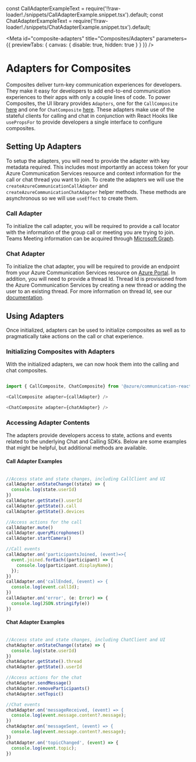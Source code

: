 const CallAdapterExampleText = require('!!raw-loader!./snippets/CallAdapterExample.snippet.tsx').default;
const ChatAdapterExampleText = require('!!raw-loader!./snippets/ChatAdapterExample.snippet.tsx').default;

<Meta
  id="composite-adapters"
  title="Composites/Adapters"
  parameters={{ previewTabs: { canvas: { disable: true, hidden: true } } }}
/>

# Adapters for Composites

Composites deliver turn-key communication experiences for developers.
They make it easy for developers to add end-to-end communication experiences to their apps with only a couple lines of code.
To power Composites, the UI library provides `Adapters`, one for the `CallComposite` [here](./?path=/docs/composites-call-basicexample--basic-example) and one for `ChatComposite`
[here](./?path=/docs/composites-chat-basicexample--basic-example).
These adapters make use of the stateful clients for calling and chat in conjunction with React Hooks like `usePropsFor` to provide developers a single interface to configure composites.

## Setting Up Adapters

To setup the adapters, you will need to provide the adapter with key metadata required.
This includes most importantly an access token for your Azure Communication Services resource and context information for the call or chat thread you want to join.
To create the adapters we will use the `createAzureCommunicationCallAdapter` and `createAzureCommunicationChatAdapter` helper methods.
These methods are asynchronous so we will use `useEffect` to create them.

### Call Adapter

To initialize the call adapter, you will be required to provide a call locator with the information of the group call or meeting you are trying to join.
Teams Meeting information can be acquired through [Microsoft Graph](https://docs.microsoft.com/graph/overview).

<Source code={CallAdapterExampleText} />

### Chat Adapter

To initialize the chat adapter, you will be required to provide an endpoint from your Azure Communication Services resource on [Azure Portal](https://portal.azure.com).
In addition, you will need to provide a thread Id. Thread Id is provisioned from the Azure Communication Services by creating a new thread or adding the user to an existing thread.
For more information on thread Id, see our [documentation](https://docs.microsoft.com/azure/communication-services/concepts/chat/concepts).

<Source code={ChatAdapterExampleText} />

## Using Adapters

Once initialized, adapters can be used to initialize composites as well as to pragmatically take actions on the call or chat experience.

### Initializing Composites with Adapters

With the initialized adapters, we can now hook them into the calling and chat composites.

```typescript

import { CallComposite, ChatComposite} from '@azure/communication-react';

<CallComposite adapter={callAdapter} />

<ChatComposite adapter={chatAdapter} />

```

### Accessing Adapter Contents

The adapters provide developers access to state, actions and events related to the underlying Chat and Calling SDKs.
Below are some examples that might be helpful, but additional methods are available.

#### Call Adapter Examples

```typescript

//Access state and state changes, including CallClient and UI
callAdapter.onStateChange((state) => {
  console.log(state.userId)
})
callAdapter.getState().userId
callAdapter.getState().call
callAdapter.getState().devices

//Access actions for the call
callAdapter.mute()
callAdapter.queryMicrophones()
callAdapter.startCamera()

//Call events
callAdapter.on('participantsJoined, (event)=>{
  event.joined.forEach((participant) => {
    console.log(participant.displayName);
  });
})
callAdapter.on('callEnded, (event) => {
  console.log(event.callId);
})
callAdapter.on('error', (e: Error) => {
  console.log(JSON.stringify(e))
})

```

#### Chat Adapter Examples

```typescript

//Access state and state changes, including ChatClient and UI
chatAdapter.onStateChange((state) => {
  console.log(state.userId)
})
chatAdapter.getState().thread
chatAdapter.getState().userId

//Access actions for the chat
chatAdapter.sendMessage()
chatAdapter.removeParticipants()
chatAdapter.setTopic()

//Chat events
chatAdapter.on('messageReceived, (event) => {
  console.log(event.message.content?.message);
})
chatAdapter.on('messageSent, (event) => {
  console.log(event.message.content?.message);
})
chatAdapter.on('topicChanged', (event) => {
  console.log(event.topic);
})

```
